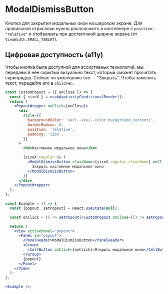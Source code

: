 <Overview>

# ModalDismissButton

Кнопка для закрытия модальных окон на широком экране.
Для правильной отрисовки нужно расположить в контейнере с `position: "relative"` и отображать при достаточной ширине экрана
(от `ViewWidth.SMALL_TABLET`).

</Overview>

## Цифровая доступность (a11y)

Чтобы кнопка была доступной для ассистивных технологий, мы передаем в нее скрытый визуально текст,
который сможет прочитать скринридер. Сейчас по умолчанию это — "Закрыть".
Чтобы заменить текст, передайте его в `children`.

```jsx
const CustomPopout = ({ onClose }) => {
  const { sizeX } = useAdaptivityConditionalRender();
  return (
    <PopoutWrapper onClick={onClose}>
      <div
        style={{
          backgroundColor: 'var(--vkui--color_background_content)',
          borderRadius: 8,
          position: 'relative',
          padding: '12px',
        }}
      >
        <h4>Кастомное модальное окно</h4>

        {sizeX.regular && (
          <ModalDismissButton className={sizeX.regular.className} onClick={onClose}>
            Закрыть кастомное модальное окно
          </ModalDismissButton>
        )}
      </div>
    </PopoutWrapper>
  );
};

const Example = () => {
  const [popout, setPopout] = React.useState(null);

  const onClick = () => setPopout(<CustomPopout onClose={() => setPopout(null)} />);

  return (
    <View activePanel="popout">
      <Panel id="popout">
        <PanelHeader>ModalDismissButton</PanelHeader>
        <Group>
          <CellButton onClick={onClick}>Открыть модальное окно</CellButton>
        </Group>
        {popout}
      </Panel>
    </View>
  );
};

<Example />;
```
